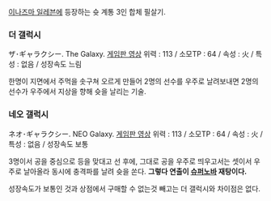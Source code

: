 [[이나즈마 일레븐]]에 등장하는 슛 계통 3인 합체 필살기.

=== 더 갤럭시 ===
ザ･ギャラクシー. The Galaxy. [http://www.youtube.com/watch?v=2EP2wRwYZy0 게임판 영상]
위력 : 113 / 소모TP : 64 / 속성 : 火 / 특성 : 없음 / 성장속도 느림

한명이 지면에서 주먹을 솟구쳐 오르게 만들어 2명의 선수를 우주로 날려보내면 2명의 선수가 우주에서 지상을 향해 슛을 날리는 기술.

=== 네오 갤럭시 ===
ネオ･ギャラクシー. NEO Galaxy. [http://www.youtube.com/watch?v=jUwUpVfLsUY 게임판 영상]
위력 : 113 / 소모TP : 64 / 속성 : 火 / 특성 : 없음 / 성장속도 보통

3명이서 공을 중심으로 등을 맞대고 선 후에, 그대로 공을 우주로 띄우고서는 셋이서 우주로 날아올라 동시에 충격파를 날려 슛을 쏜다. '''그렇다 연출이 [[슈퍼노바]] 재탕이다.'''

성장속도가 보통인 것과 상점에서 구매할 수 없는것 빼고는 더 갤럭시와 차이점은 없다.

